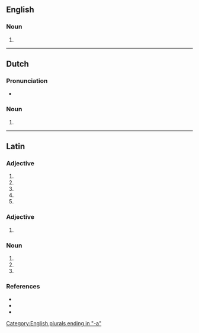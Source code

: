 ==English==

===Noun===
{{head|en|noun form}}

# {{plural of|en|scriptorium}}

[[Category:English plurals ending in "-a"]]

----

==Dutch==

===Pronunciation===
* {{audio|nl|Nl-scriptoria.ogg|Audio}}

===Noun===
{{head|nl|noun plural form}}

# {{plural of|nl|scriptorium}}

----

==Latin==

===Adjective===
{{la-adj-form|scrīptōria}}

# {{inflection of|la|scrīptōrius||nom|f|s}}
# {{inflection of|la|scrīptōrius||nom|n|p}}
# {{inflection of|la|scrīptōrius||acc|n|p}}
# {{inflection of|la|scrīptōrius||voc|f|s}}
# {{inflection of|la|scrīptōrius||voc|n|p}}

===Adjective===
{{la-adj-form|scrīptōriā}}

# {{inflection of|la|scrīptōrius||abl|f|s}}

===Noun===
{{la-noun-form|scrīptōria}}

# {{inflection of|la|scrīptōrium||nom|p}}
# {{inflection of|la|scrīptōrium||acc|p}}
# {{inflection of|la|scrīptōrium||voc|p}}

===References===
* {{R:du Cange}}
* {{R:Gaffiot}}
* {{R:NLW}}